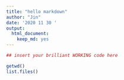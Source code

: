 ```yaml
---
title: "hello markdown"
author: "Jin"
date: '2020 11 30 '
output:
  html_document: 
    keep_md: yes
---
```


```r
## insert your brilliant WORKING code here
```

```r
getwd()
list.files()
```